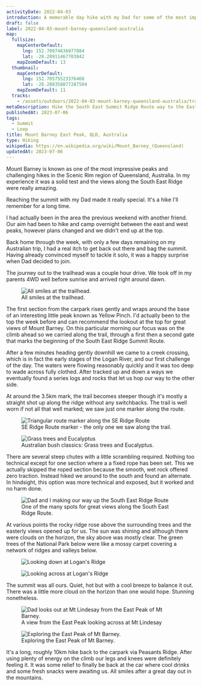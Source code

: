 ```yaml
---
activityDate: 2022-04-03
introduction: A memorable day hike with my Dad for some of the most impressive views in the Scenic Rim Region.
draft: false
label: 2022-04-03-mount-barney-queensland-australia
map:
  fullsize:
    mapCenterDefault:
      lng: 152.70974636077884
      lat: -28.28911467703842
    mapZoomDefault: 13
  thumbnail:
    mapCenterDefault:
      lng: 152.70575523376468
      lat: -28.288358877287504
    mapZoomDefault: 11
  tracks:
    - /assets/outdoors/2022-04-03-mount-barney-queensland-australia/track.gpx
metaDescription: Hike the South East Summit Ridge Route way to the East Peak of Mount Barney in Queensland, with a route description, outdoor map, GPX track and photos.
publishedAt: 2023-07-06
tags:
  - Summit
  - Loop
title: Mount Barney East Peak, QLD, Australia
type: Hiking
wikipedia: https://en.wikipedia.org/wiki/Mount_Barney_(Queensland)
updatedAt: 2023-07-06
---
```


Mount Barney is known as one of the most impressive peaks and challenging hikes in the Scenic Rim region of Queensland, Australia. In my experience it was a solid test and the views along the South East Ridge were really amazing.

Reaching the summit with my Dad made it really special. It's a hike I'll remember for a long time.

I had actually been in the area the previous weekend with another friend. Our aim had been to hike and camp overnight between the east and west peaks, however plans changed and we didn't end up at the top.

Back home through the week, with only a few days remaining on my Australian trip, I had a real itch to get back out there and bag the summit. Having already convinced myself to tackle it solo, it was a happy surprise when Dad decided to join.

The journey out to the trailhead was a couple hour drive. We took off in my parents 4WD well before sunrise and arrived right around dawn.

<figure class="lg:mx-32 object-contain">
  <img
    alt="All smiles at the trailhead."
    class="rounded-lg drop-shadow lg:drop-shadow-lg"
    src="/assets/outdoors/2022-04-03-mount-barney-queensland-australia/early-start.jpg"
  />
  <figcaption class="text-center text-sm italic">
    All smiles at the trailhead.
  </figcaption>
</figure>

The first section from the carpark rises gently and wraps around the base of an interesting little peak known as Yellow Pinch. I'd actually been to the top the week before and can recommend the lookout at the top for great views of Mount Barney. On this particular morning our focus was on the climb ahead so we carried along the trail, through a first then a second gate that marks the beginning of the South East Ridge Summit Route.

After a few minutes heading gently downhill we came to a creek crossing, which is in fact the early stages of the Logan River, and our first challenge of the day. The waters were flowing reasonably quickly and it was too deep to wade across fully clothed. After tracked up and down a ways we eventually found a series logs and rocks that let us hop our way to the other side.

At around the 3.5km mark, the trail becomes steeper though it's mostly a straight shot up along the ridge without any switchbacks. The trail is well worn if not all that well marked; we saw just one marker along the route. 

<figure class="lg:mx-32 object-contain">
  <img
    alt="Triangular route marker along the SE Ridge Route"
    class="rounded-lg drop-shadow lg:drop-shadow-lg"
    src="/assets/outdoors/2022-04-03-mount-barney-queensland-australia/south-east-ridge-route.jpg"
  />
  <figcaption class="text-center text-sm italic">
    SE Ridge Route marker - the only one we saw along the trail.
  </figcaption>
</figure>

<figure class="lg:mx-32 object-contain">
  <img
    alt="Grass trees and Eucalyptus"
    class="rounded-lg drop-shadow lg:drop-shadow-lg"
    src="/assets/outdoors/2022-04-03-mount-barney-queensland-australia/grass-trees-and-gums.jpg"
  />
  <figcaption class="text-center text-sm italic">
    Australian bush classics: Grass trees and Eucalyptus.
  </figcaption>
</figure>

There are several steep chutes with a little scrambling required. Nothing too technical except for one section where a a fixed rope has been set. This we actually skipped the roped section because the smooth, wet rock offered zero traction. Instead hiked we around to the south and found an alternate. In hindsight, this option was more technical and exposed, but it worked and no harm done.

<figure class="lg:mx-32 object-contain">
  <img
    alt="Dad and I making our way up the South East Ridge Route"
    class="rounded-lg drop-shadow lg:drop-shadow-lg"
    src="/assets/outdoors/2022-04-03-mount-barney-queensland-australia/south-east-ridge-route-views.jpg"
  />
  <figcaption class="text-center text-sm italic">
    One of the many spots for great views along the South East Ridge Route.
  </figcaption>
</figure>

At various points the rocky ridge rose above the surrounding trees and the easterly views opened up for us. The sun was shining and although there were clouds on the horizon, the sky above was mostly clear. The green trees of the National Park below were like a mossy carpet covering a network of ridges and valleys below.


<div class="grid grid-cols-2 gap-x-4 gap-y-2 lg:mx-32 ">
  <div class="grid col-span-2 sm:col-span-1 content-center justify-center">
    <figure class="object-contain">
      <img
        alt="Looking down at Logan's Ridge"
        class="rounded-lg drop-shadow lg:drop-shadow-lg"
        src="/assets/outdoors/2022-04-03-mount-barney-queensland-australia/tree-cover.jpg"
      />
    </figure>
  </div>
  <div class="grid col-span-2 sm:col-span-1 content-center justify-center">
    <figure class="object-contain grid-cols-2">
      <img
        alt="Looking across at Logan's Ridge"
        class="rounded-lg drop-shadow lg:drop-shadow-lg"
        src="/assets/outdoors/2022-04-03-mount-barney-queensland-australia/steep-sections.jpg"
      />
    </figure>
  </div>
</div>

The summit was all ours. Quiet, hot but with a cool breeze to balance it out. There was a little more cloud on the horizon than one would hope. Stunning nonetheless.

<figure class="lg:mx-32 object-contain">
  <img
    alt="Dad looks out at Mt Lindesay from the East Peak of Mt Barney."
    class="rounded-lg drop-shadow lg:drop-shadow-lg"
    src="/assets/outdoors/2022-04-03-mount-barney-queensland-australia/looking-at-mt-lindesay.jpg"
  />
  <figcaption class="text-center text-sm italic">
    A view from the East Peak looking across at Mt Lindesay
  </figcaption>
</figure>

<figure class="lg:mx-32 object-contain">
  <img
    alt="Exploring the East Peak of Mt Barney."
    class="rounded-lg drop-shadow lg:drop-shadow-lg"
    src="/assets/outdoors/2022-04-03-mount-barney-queensland-australia/near-the-edge.jpg"
  />
  <figcaption class="text-center text-sm italic">
    Exploring the East Peak of Mt Barney.
  </figcaption>
</figure>

It's a long, roughly 10km hike back to the carpark via Peasants Ridge. After using plenty of energy on the climb our legs and knees were definitely feeling it. It was some relief to finally be back at the car where cool drinks and some fresh snacks were awaiting us. All smiles after a great day out in the mountains.
